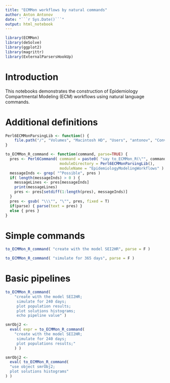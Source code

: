 ```yaml
---
title: "ECMMon workflows by natural commands"
author: Anton Antonov
date: "```r Sys.Date()```"
output: html_notebook
---
```


```r
library(ECMMon)
library(deSolve)
library(ggplot2)
library(magrittr)
library(ExternalParsersHookUp)
```

# Introduction

This notebooks demonstrates the construction of Epidemiology Compartmental Modeling (ECM) workflows
using natural language commands.


# Additional definitions

```r
Perl6ECMMonParsingLib <- function() {
    file.path("/", "Volumes", "Macintosh HD", "Users", "antonov", "ConversationalAgents", "Packages", "Perl6", "EpidemiologyModelingWorkflows", "lib")
}
```

```r
to_ECMMon_R_command <- function(command, parse=TRUE) {
  pres <- Perl6Command( command = paste0( "say to_ECMMon_R(\"", command, "\")"),
                        moduleDirectory = Perl6ECMMonParsingLib(),
                        moduleName = "EpidemiologyModelingWorkflows" )
  messageInds <- grep( "^Possible", pres )
  if( length(messageInds) > 0 ) {
    messageLines <- pres[messageInds]
    print(messageLines)
    pres <- pres[setdiff(1:length(pres), messageInds)]
  }
  pres <- gsub( "\\\"", "\"", pres, fixed = T)
  if(parse) { parse(text = pres) }
  else { pres }
}
```

# Simple commands

```r
to_ECMMon_R_command( "create with the model SEI2HR", parse = F )
```

```r
to_ECMMon_R_command( "simulate for 365 days", parse = F )
```

# Basic pipelines

```r
to_ECMMon_R_command( 
    "create with the model SEI2HR;
     simulate for 240 days;
     plot population results;
     plot solutions histograms;
     echo pipeline value" ) 
```

```r
smrObj2 <-
  eval( expr = to_ECMMon_R_command( 
    "create with the model SEI2HR;
     simulate for 240 days;
     plot populations results;"
    ) ) 
```

```r
smrObj2 <- 
  eval( to_ECMMon_R_command( 
  "use object smrObj2; 
  plot solutions histograms"
) )
```


